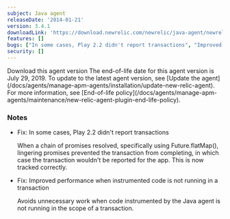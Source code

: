 ```yaml
---
subject: Java agent
releaseDate: '2014-01-21'
version: 3.4.1
downloadLink: 'https://download.newrelic.com/newrelic/java-agent/newrelic-agent/3.4.1/'
features: []
bugs: ["In some cases, Play 2.2 didn't report transactions", "Improved performance when instrumented code is not running in a transaction"]
security: []
---
```


<ButtonGroup>
  <ButtonLink
    role="button"
    to="https://download.newrelic.com/newrelic/java-agent/newrelic-agent/3.4.1/"
    variant="primary"
  >
    Download this agent version
  </ButtonLink>
</ButtonGroup>

<Callout variant="important">
  The end-of-life date for this agent version is July 29, 2019. To update to the latest agent version, see [Update the agent](/docs/agents/manage-apm-agents/installation/update-new-relic-agent). For more information, see [End-of-life policy](/docs/agents/manage-apm-agents/maintenance/new-relic-agent-plugin-end-life-policy).
</Callout>

### Notes

* Fix: In some cases, Play 2.2 didn't report transactions

  When a chain of promises resolved, specifically using Future.flatMap(), lingering promises prevented the transaction from completing, in which case the transaction wouldn't be reported for the app. This is now tracked correctly.
* Fix: Improved performance when instrumented code is not running in a transaction

  Avoids unnecessary work when code instrumented by the Java agent is not running in the scope of a transaction.
